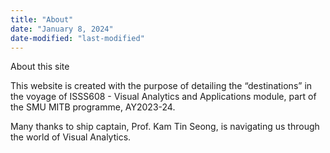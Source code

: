 ```yaml
---
title: "About"
date: "January 8, 2024"
date-modified: "last-modified"
---
```


About this site

This website is created with the purpose of detailing the "destinations" in the voyage of ISSS608 - Visual Analytics and Applications module, part of the SMU MITB programme, AY2023-24.

Many thanks to ship captain, Prof. Kam Tin Seong, is navigating us through the world of Visual Analytics.
